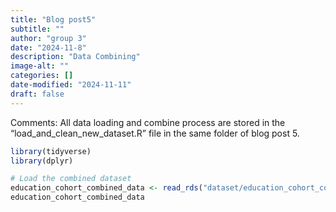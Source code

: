 ```yaml
---
title: "Blog post5"
subtitle: ""
author: "group 3"
date: "2024-11-8"
description: "Data Combining"
image-alt: ""
categories: []
date-modified: "2024-11-11"
draft: false
---
```


Comments: All data loading and combine process are stored in the "load_and_clean_new_dataset.R" file in the same folder of blog post 5. 

```r
library(tidyverse)
library(dplyr)

# Load the combined dataset
education_cohort_combined_data <- read_rds("dataset/education_cohort_combined_data.rds")
education_cohort_combined_data
```
